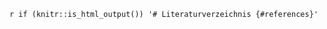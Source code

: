\clearpage

\pagenumbering{roman}

\null

\addcontentsline{toc}{section}{Literaturverzeichnis}

`r if (knitr::is_html_output()) '# Literaturverzeichnis {#references}'`